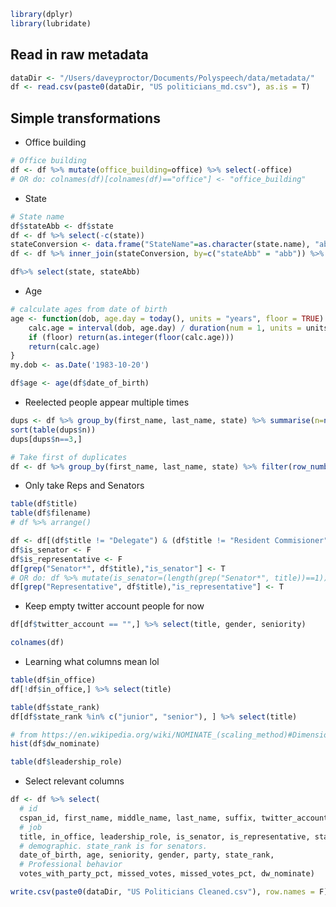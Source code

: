 ```r
library(dplyr)
library(lubridate)
```

## Read in raw metadata
```r
dataDir <- "/Users/daveyproctor/Documents/Polyspeech/data/metadata/"
df <- read.csv(paste0(dataDir, "US politicians_md.csv"), as.is = T)
```

## Simple transformations
* Office building
```r
# Office building
df <- df %>% mutate(office_building=office) %>% select(-office)
# OR do: colnames(df)[colnames(df)=="office"] <- "office_building"
```

* State
```r
# State name
df$stateAbb <- df$state
df <- df %>% select(-c(state))
stateConversion <- data.frame("StateName"=as.character(state.name), "abb"=as.character(state.abb), stringsAsFactors = F)
df <- df %>% inner_join(stateConversion, by=c("stateAbb" = "abb")) %>% mutate(state=StateName) %>% select(-StateName)
```

```r
df%>% select(state, stateAbb)
```

* Age
```r
# calculate ages from date of birth
age <- function(dob, age.day = today(), units = "years", floor = TRUE) {
    calc.age = interval(dob, age.day) / duration(num = 1, units = units)
    if (floor) return(as.integer(floor(calc.age)))
    return(calc.age)
}
my.dob <- as.Date('1983-10-20')

df$age <- age(df$date_of_birth)
```


* Reelected people appear multiple times
```r
dups <- df %>% group_by(first_name, last_name, state) %>% summarise(n=n())
sort(table(dups$n))
dups[dups$n==3,]
```

```r
# Take first of duplicates
df <- df %>% group_by(first_name, last_name, state) %>% filter(row_number()==1)
```

* Only take Reps and Senators
```r
table(df$title)
table(df$filename)
# df %>% arrange()
```

```r
df <- df[(df$title != "Delegate") & (df$title != "Resident Commisioner"),]
df$is_senator <- F
df$is_representative <- F
df[grep("Senator*", df$title),"is_senator"] <- T
# OR do: df %>% mutate(is_senator=(length(grep("Senator*", title))==1)) %>% select(title, is_senator)
df[grep("Representative", df$title),"is_representative"] <- T
```

* Keep empty twitter account people for now
```r
df[df$twitter_account == "",] %>% select(title, gender, seniority)
```

```r
colnames(df)
```

* Learning what columns mean lol
```r
table(df$in_office)
df[!df$in_office,] %>% select(title)
```

```r
table(df$state_rank)
df[df$state_rank %in% c("junior", "senior"), ] %>% select(title)
```

```r
# from https://en.wikipedia.org/wiki/NOMINATE_(scaling_method)#Dimensions, 1 is conservative and -1 is liberal.
hist(df$dw_nominate)
```

```r
table(df$leadership_role)
```

* Select relevant columns
```r
df <- df %>% select(
  # id
  cspan_id, first_name, middle_name, last_name, suffix, twitter_account,
  # job
  title, in_office, leadership_role, is_senator, is_representative, state, stateAbb, district, next_election,
  # demographic. state_rank is for senators.
  date_of_birth, age, seniority, gender, party, state_rank,
  # Professional behavior
  votes_with_party_pct, missed_votes, missed_votes_pct, dw_nominate)
```


```r
write.csv(paste0(dataDir, "US Politicians Cleaned.csv"), row.names = F)
```

